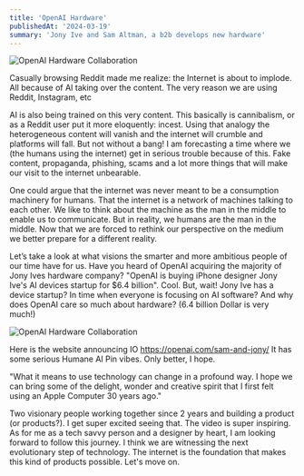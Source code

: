 ```yaml
---
title: 'OpenAI Hardware'
publishedAt: '2024-03-19'
summary: 'Jony Ive and Sam Altman, a b2b develops new hardware'
---
```


![OpenAI Hardware Collaboration](https://i.imgur.com/3dXdTi5.png)

Casually browsing Reddit made me realize: the Internet is about to implode. All because of AI taking over the content. The very reason we are using Reddit, Instagram, etc

AI is also being trained on this very content. This basically is cannibalism, or as a Reddit user put it more eloquently: incest. Using that analogy the heterogeneous content will vanish and the internet will crumble and platforms will fall. But not without a bang! I am forecasting a time where we (the humans using the internet) get in serious trouble because of this. Fake content, propaganda, phishing, scams and a lot more things that will make our visit to the internet unbearable.

One could argue that the internet was never meant to be a consumption machinery for humans. That the internet is a network of machines talking to each other. We like to think about the machine as the man in the middle to enable us to communicate. But in reality, we humans are the man in the middle. Now that we are forced to rethink our perspective on the medium we better prepare for a different reality. 

Let’s take a look at what visions the smarter and more ambitious people of our time have for us. Have you heard of OpenAI acquiring the majority of Jony Ives hardware company? "OpenAI is buying iPhone designer Jony Ive's AI devices startup for $6.4 billion". Cool. But, wait! Jony Ive has a device startup? In time when everyone is focusing on AI software? And why does OpenAI care so much about hardware? (6.4 billion Dollar is very much!)

![OpenAI Hardware Collaboration](https://i.imgur.com/ZN14GLG.jpeg)

Here is the website announcing IO https://openai.com/sam-and-jony/
It has some serious Humane AI Pin vibes. Only better, I hope.

"What it means to use technology can change in a profound way. I hope we can bring some of the delight, wonder and creative spirit that I first felt using an Apple Computer 30 years ago."

Two visionary people working together since 2 years and building a product (or products?). I get super excited seeing that. The video is super inspiring. As for me as a tech savvy person and a designer by heart, I am looking forward to follow this journey. I think we are witnessing the next evolutionary step of technology. The internet is the foundation that makes this kind of products possible. Let's move on.
